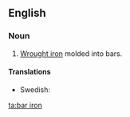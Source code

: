 ==English==

===Noun===
{{wikipedia}}
{{en-noun|sg=[[bar]] [[iron]]|-}}

# [[wrought iron|Wrought iron]] molded into bars.

====Translations====
{{trans-top|iron molded into bars}}
* Swedish: {{t|sv|stångjärn|n}}
{{trans-mid}}
{{trans-bottom}}

[[ta:bar iron]]